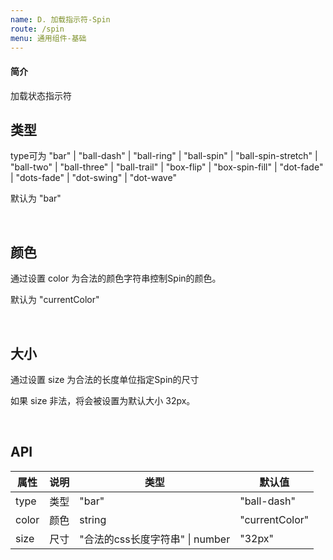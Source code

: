 ---
name: D. 加载指示符-Spin
route: /spin
menu: 通用组件-基础
---


#### 简介
加载状态指示符


## 类型

type可为 "bar" | "ball-dash" | "ball-ring" | "ball-spin" | "ball-spin-stretch" | "ball-two" | "ball-three" | "ball-trail" | "box-flip" | "box-spin-fill" | "dot-fade" | "dots-fade" | "dot-swing" | "dot-wave"

默认为 "bar"

<Playground>
    <Spin />
    <Spin type="ball-dash"/>
    <Spin type="ball-ring"/>
    <Spin type="ball-bounce"/>
    <Spin type="ball-spin"/>
    <Spin type="ball-spin-stretch"/>
    <Spin type="ball-two"/>
    <Spin type="ball-trail"/>
    <Spin type="board-flip"/>
    <Spin type="box-flip"/>
    <Spin type="box-spin-fill"/>
    <Spin type="dot-fade"/>
    <Spin type="dots-fade"/>
    <Spin type="dot-swing"/>
    <Spin type="dot-wave"/>
</Playground>



<br/>


## 颜色

通过设置 color 为合法的颜色字符串控制Spin的颜色。

默认为 "currentColor"

<Playground> 
    <Spin color="#ffe7ba"/>
    <Spin type="ball-dash" color="yellowgreen"/>
    <Spin type="ball-ring" color="lightblue"/>
    <Spin type="ball-bounce" color="pink"/>
    <Spin type="ball-spin" color="#5b8c00"/>
    <Spin type="ball-spin-stretch" color="#91d5ff"/>
    <Spin type="ball-two" color="#096dd9"/>
    <Spin type="ball-trail" color="#73d13d"/>
    <Spin type="box-flip" color="#874d00"/>
    <Spin type="board-flip" color="green"/>
    <Spin type="box-spin-fill" color="#85a5ff"/>
    <Spin type="dot-fade" color="#b37feb"/>
    <Spin type="dots-fade" color="#ffadd2"/>
    <Spin type="dot-swing" color="#d9d9d9"/>
    <Spin type="dot-wave" color="#5c0011"/>
</Playground>


<br/>


## 大小

通过设置 size 为合法的长度单位指定Spin的尺寸

如果 size 非法，将会被设置为默认大小 32px。

<Playground>
    <Spin size={16}/>
    <Spin type="ball-dash" size={20} />
    <Spin type="ball-ring" size={24}/>
    <Spin type="ball-bounce" size={26}/>
    <Spin type="ball-spin" size='28px'/>
    <Spin type="ball-spin-stretch" size='3vw'/>
    <Spin type="ball-two" size={32}/>
    <Spin type="ball-trail" size={36}/>
    <Spin type="box-flip" size={40}/>
    <Spin type="board-flip" size={70}/>
    <Spin type="box-spin-fill" size={44}/>
    <Spin type="dot-fade" size={48}/>
    <Spin type="dots-fade" size={52}/>
    <Spin type="dot-swing" size={56}/>
    <Spin type="dot-wave" size={60}/>
</Playground>


<br/>


## API

| 属性 | 说明     | 类型                                         | 默认值 | 
| ---- | -------- | -------------------------------------------- | ------ |
| type| 类型 | "bar" | "ball-dash" | "ball-ring" | "ball-spin" | "ball-spin-stretch" | "ball-two" | "ball-three" | "ball-trail" | "box-flip" | "box-spin-fill" | "dot-fade" | "dots-fade" | "dot-swing" | "dot-wave" | "bar" |
| color | 颜色 | string | "currentColor" |
| size | 尺寸 | "合法的css长度字符串" \| number | "32px" |